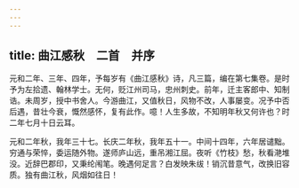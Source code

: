 ```yaml
---
---
---
```

title: 曲江感秋　二首　并序
---



元和二年、三年、四年，予每岁有《曲江感秋》诗，凡三篇，编在第七集卷。是时予为左拾遗、翰林学士。无何，贬江州司马，忠州刺史。前年，迁主客郎中、知制诰。未周岁，授中书舍人。今游曲江，又值秋日，风物不改，人事屡变。况予中否后遇，昔壮今衰，慨然感怀，复有此作。噫！人生多故，不知明年秋又何许也？时二年七月十日云耳。

元和二年秋，我年三十七。长庆二年秋，我年五十一。中间十四年，六年居谴黜。穷通与荣悴，委运随外物。遂师庐山远，重吊湘江屈。夜听《竹枝》愁，秋看滟堆没。近辞巴郡印，又秉纶闱笔。晚遇何足言？白发映朱绂！销沉昔意气，改换旧容质。独有曲江秋，风烟如往日！